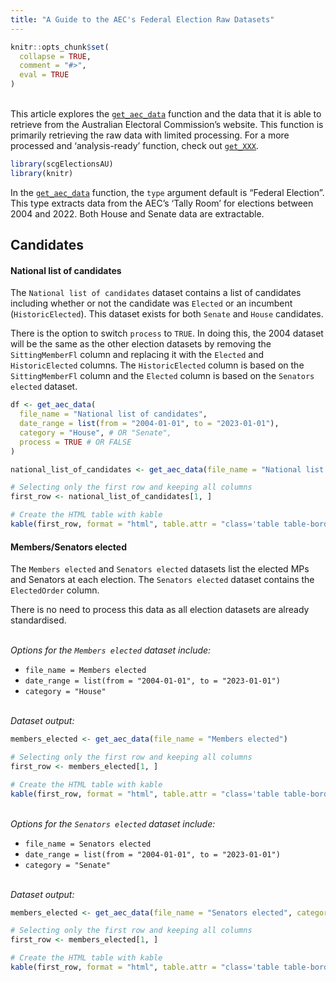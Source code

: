 ```yaml
---
title: "A Guide to the AEC's Federal Election Raw Datasets"
---
```

```{=html}
<style>
  .content p {
    margin-top: 30px !important;
  }

  details {
    margin-bottom: 40px;
  }
</style>
```
```r
knitr::opts_chunk$set(
  collapse = TRUE,
  comment = "#>",
  eval = TRUE
)
```
<br>
This article explores the [`get_aec_data`](https://sarahcgallLtd.github.io/scgElectionsAU/reference/get_aec_data.html) function and the data that it is able to retrieve from the Australian Electoral Commission's website. This function is primarily retrieving the raw data with limited processing. For a more processed and 'analysis-ready' function, check out [`get_XXX`](https://sarahcgallLtd.github.io/scgElectionsAU/reference/get_XXX.html).
<br>

```r
library(scgElectionsAU)
library(knitr)
```
In the [`get_aec_data`](https://sarahcgallLtd.github.io/scgElectionsAU/reference/get_aec_data.html) function, the `type` argument default is "Federal Election". This type extracts data from the AEC's 'Tally Room' for elections between 2004 and 2022. Both House and Senate data are extractable.

## Candidates
#### National list of candidates
The `National list of candidates` dataset contains a list of candidates including whether or not the candidate was `Elected` or an incumbent (`HistoricElected`). This dataset exists for both `Senate` and `House` candidates.

There is the option to switch `process` to `TRUE`. In doing this, the 2004 dataset will be the same as the other election datasets by removing the `SittingMemberFl` column and replacing it with the `Elected` and `HistoricElected` columns. The `HistoricElected` column is based on the `SittingMemberFl` column and the `Elected` column is based on the `Senators elected` dataset.

```r
df <- get_aec_data(
  file_name = "National list of candidates",
  date_range = list(from = "2004-01-01", to = "2023-01-01"),
  category = "House", # OR "Senate",
  process = TRUE # OR FALSE
)
```

```r
national_list_of_candidates <- get_aec_data(file_name = "National list of candidates")

# Selecting only the first row and keeping all columns
first_row <- national_list_of_candidates[1, ]

# Create the HTML table with kable
kable(first_row, format = "html", table.attr = "class='table table-bordered'")
```

#### Members/Senators elected
The `Members elected` and `Senators elected` datasets list the elected MPs and Senators at each election. The `Senators elected` dataset contains the `ElectedOrder` column.

There is no need to process this data as all election datasets are already standardised.

<br>
*Options for the `Members elected` dataset include:*

- `file_name = Members elected`
- `date_range = list(from = "2004-01-01", to = "2023-01-01")`
- `category = "House"`

<br>
*Dataset output:*

```r
members_elected <- get_aec_data(file_name = "Members elected")

# Selecting only the first row and keeping all columns
first_row <- members_elected[1, ]

# Create the HTML table with kable
kable(first_row, format = "html", table.attr = "class='table table-bordered'")
```

<br>
*Options for the `Senators elected` dataset include:*

- `file_name = Senators elected`
- `date_range = list(from = "2004-01-01", to = "2023-01-01")`
- `category = "Senate"`

<br>
*Dataset output:*

```r
members_elected <- get_aec_data(file_name = "Senators elected", category = "Senate")

# Selecting only the first row and keeping all columns
first_row <- members_elected[1, ]

# Create the HTML table with kable
kable(first_row, format = "html", table.attr = "class='table table-bordered'")
```
